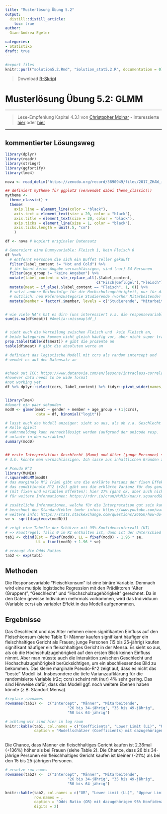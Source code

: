 ```yaml
---
title: "Musterlösung Übung 5.2"
output: 
  distill::distill_article:
    toc: true
author:
  Gian-Andrea Egeler

categories:
- Statistik5
draft: true
---
```


```r
#export files
knitr::purl("solution5.2.Rmd", "Solution_stat5.2.R", documentation = 0)


```

>Download [R-Skript](Solution_stat5.2.R) 

# Musterlösung Übung 5.2: GLMM

*****
> Lese-Empfehlung Kapitel 4.3.1 von [Christopher Molnar](https://christophm.github.io/interpretable-ml-book/extend-lm.html#glm)
- Interessierte [hier](https://rpsychologist.com/r-guide-longitudinal-lme-lmer) oder [hier](https://rpubs.com/kaz_yos/glmm1)

****

## kommentierter Lösungsweg
```r
library(dplyr)
library(readr)
library(stringr)
library(ggfortify)
library(lme4)

nova <- read_delim("https://zenodo.org/record/3890949/files/2017_ZHAW_individual_menu_sales_NOVANIMAL.csv?download=1", delim = ";", locale = locale(encoding = "latin1"))

## definiert mytheme für ggplot2 (verwendet dabei theme_classic())
mytheme <- 
  theme_classic() + 
  theme(
    axis.line = element_line(color = "black"), 
    axis.text = element_text(size = 20, color = "black"), 
    axis.title = element_text(size = 20, color = "black"), 
    axis.ticks = element_line(size = 1, color = "black"), 
    axis.ticks.length = unit(.5, "cm")
    )

```


```r

df <- nova # kopiert originaler Datensatz

# Genereiert eine Dummyvariable: Fleisch 1, kein Fleisch 0
df %<>%
  # entfernt Personen die sich ein Buffet Teller gekauft
  filter(label_content != "Hot and Cold") %>%
  # ihr könnt keine Angabe vernachlässigen, sind (nur) 54 Personen
  filter(age_group != "keine Angaben") %>% 
  mutate(label_content = str_replace_all(.$label_content, 
                                         c("Fisch|Geflügel"),"Fleisch")) %>%   
  mutate(meat = if_else(.$label_content == "Fleisch", 1, 0)) %>%
  # setzt andere Reihenfolge für die Hochschulzugehörigkeit, nur für die Interpretation
  # nützlich: neu Referenzkategorie Studierende (vorher Mitarbeitende)
  mutate(member = factor(.$member, levels = c("Studierende", "Mitarbeitende")))  


# wie viele NA's hat es dirn (uns interessiert v.a. die responsevariable: meat)
sum(is.na(df$meat)) #Amelia::missmap(df_)


# sieht euch die Verteilung zwischen Fleisch und  kein Fleisch an, 
# beide kategorien kommen nicht gleich häufig vor, aber nicht super tragisch
prop.table(table(df$meat)) # gibt die prozente an
table(df$meat) # gibt die absoluten werte an

# definiert das logistische Modell mit ccrs als random intercept und 
# wendet es auf den Datensatz an


#check out ICC: https://www.datanovia.com/en/lessons/intraclass-correlation-coefficient-in-r/
#however data needs to be wide format
#not working yet
df %>% dplyr::select(ccrs, label_content) %>% tidyr::pivot_wider(names_from = "ccrs", values_fill = "label_content") -> tt


library(lme4)
#dauert ein paar sekunden
mod0 <- glmer(meat ~ gender + member + age_group + (1|ccrs),
              data = df, binomial("logit")) 

# lasst euch das Modell anzeigen: sieht so aus, als ob v.a. Geschlecht eine 
# Rolle spielt
# wahrnmeldung kann vernachlässigt werden (aufgrund der unicode resp. 
# umlaute in den variablen)
summary(mod0) 


## erste Interpretation: Geschlecht (Mann) und Alter (junge Personen) scheinen den Fleischkonsum positiv zu beeinflussen + Hochschulzugehörigkeit spielt keien Rolle
# d.h. könnte man vernachlässigen. Ich lasse aus inhaltlichen Gründen aber im Modell drin

# Pseudo R^2
library(MuMIn)
r.squaredGLMM(mod0) 
# das marginale R^2 (r2m) gibt uns die erklärte Varianz der fixen Effekte: hier 4% (das ist sehr wenig)
# das conditionale R^2 (r2c) gibt uns die erklärte Varianz für das ganze Modell 
# (mit fixen und variablen Effekten): hier 27% (ganz ok, aber auch nicht super mega)
# für weitere Informationen: https://rdrr.io/cran/MuMIn/man/r.squaredGLMM.html 

# zusätzliche Informationen, welche für die Interpretation gut sein kann
# berechnet den Standardfehler (mehr infos: https://www.youtube.com/watch?v=r-txC-dpI-E oder hier: https://mgimond.github.io/Stats-in-R/CI.html)
# weitere info: https://stats.stackexchange.com/questions/26650/how-do-i-reference-a-regression-models-coefficients-standard-errors
se <- sqrt(diag(vcov(mod0)))

# zeigt eine Tabelle der Schätzer mit 95% Konfidenzintervall (KI)
# => Faustregel: falls 0 im KI enthalten ist, dann ist der Unterschied statistisch NICHT signifikant
tab1 <- cbind(Est = fixef(mod0), LL = fixef(mod0) - 1.96 * se,
              UL = fixef(mod0) + 1.96 * se)

# erzeugt die Odds Ratios
tab2 <- exp(tab1)
```

## Methoden

Die Responsevariable “Fleischkonsum” ist eine binäre Variable. Demnach wird eine multiple logistische Regression mit den Prädiktoren “Alter (Gruppen)”, “Geschlecht” und “Hochschulzugehörigkeit” gerechnet. Da in den Daten gewisse Individuen mehrmals vorkommen, wird das Individuum (Variable ccrs) als variabler Effekt in das Modell aufgenommen.

## Ergebnisse

Das Geschlecht und das Alter nehmen einen signifikanten Einfluss auf den Fleischkonsum (siehe Table 1): Männer kaufen signifikant häufiger ein fleischhaltiges Gericht als Frauen; junge Personen (15 bis 25-jährig) kaufen signifikant häufiger ein fleischhaltiges Gericht in der Mensa. Es sieht so aus, als ob die Hochschulzugehörigkeit auf den ersten Blick keinen Einfluss nimmt. Aber man müsste auch die Interaktion zwischen Geschlecht und Hochschulzugehörigkeit berücksichtigen, um ein abschliessendes Bild zu bekommen. Das kleine marginale Pseudo-R^2 zeigt auf, dass es nicht das "beste" Modell ist. Insbesondere die tiefe Varianzaufklärung für die randomisierte Variable (r2c; ccrs) scheint mit (nur) 4% sehr gering. Das sind Hinweise dafür, dass das Modell ggf. noch weitere Ebenen haben könnte (z.B. Standort Mensa).

```r

#replace rownames
rownames(tab1) <-  c("Intercept", "Männer", "Mitarbeitende",
                            "26 bis 34-jährig", "35 bis 49-jährig",
                            "50 bis 64-jährig")

# achtung wir sind hier im log raum
knitr::kable(tab1, col.names = c("Coefficients", "Lower Limit (LL)", "Uppewr Limit (UL)"),
             caption = "Modellschätzer (Coefficients) mit dazugehörigem 95% Konfidenzintervall", digits = 2)
             

```


Die Chance, dass Männer ein fleischhaltiges Gericht kaufen ist 2.36mal (+136%) höher als bei Frauen (siehe Table 2). Die Chance, dass 26 bis 34-jährige Personen ein fleischhaltiges Gericht kaufen ist kleiner (-21%) als bei den 15 bis 25-jährigen Personen.

```r

# ersetze row names
rownames(tab2) <-  c("Intercept", "Männer", "Mitarbeitende",
                            "26 bis 34-jährig", "35 bis 49-jährig",
                            "50 bis 64-jährig")

knitr::kable(tab2, col.names = c("OR", "Lower Limit (LL)", "Uppewr Limit (UL)"),
             row.names = ,
             caption = "Odds Ratio (OR) mit dazugehörigem 95% Konfidenzintervall", 
             digits = 2)

```


